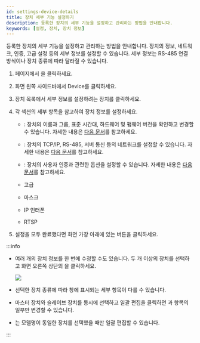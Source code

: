 ```yaml
---
id: settings-device-details
title: 장치 세부 기능 설정하기
description: 등록한 장치의 세부 기능을 설정하고 관리하는 방법을 안내합니다.
keywords: [설정, 장치, 장치 정보]
---
```


등록한 장치의 세부 기능을 설정하고 관리하는 방법을 안내합니다. 장치의 정보, 네트워크, 인증, 고급 설정 등의 세부 정보를 설정할 수 있습니다. 세부 정보는 RS-485 연결 방식이나 장치 종류에 따라 달라질 수 있습니다.

1. <Cmd sid='shell.header.launcher' /> 페이지에서 <Cmd sid='shell.header.setting' />을 클릭하세요.

1. 화면 왼쪽 사이드바에서 <Cmd>Device</Cmd>를 클릭하세요.

1. 장치 목록에서 세부 정보를 설정하려는 장치를 클릭하세요.

1. 각 섹션의 세부 항목을 참고하여 장치 정보를 설정하세요.

    * <Cmd sid='device.info.information' product='2' />: 장치의 이름과 그룹, 표준 시간대, 하드웨어 및 펌웨어 버전을 확인하고 변경할 수 있습니다. 자세한 내용은 [다음 문서](settings-device-details-info)를 참고하세요.

    * <Cmd sid='device.info.network' product='2' />: 장치의 TCP/IP, RS-485, 서버 통신 등의 네트워크를 설정할 수 있습니다. 자세한 내용은 [다음 문서](settings-device-details-network)를 참고하세요.

    * <Cmd sid='device.info.authentication' product='2' />: 장치의 사용자 인증과 관련한 옵션을 설정할 수 있습니다. 자세한 내용은 [다음 문서](settings-device-details-auth)를 참고하세요.

    * 고급

    * 마스크

    * IP 인터폰

    * RTSP

1. 설정을 모두 완료했다면 화면 가장 아래에 있는 <Cmd sid='button.apply' product='2' /> 버튼을 클릭하세요.

:::info

* 여러 개의 장치 정보를 한 번에 수정할 수도 있습니다. 두 개 이상의 장치를 선택하고 화면 오른쪽 상단의 <Cmd sid='button.batchEdit' product='2' />을 클릭하세요.

    <Image src='/img/biostarx-setting-device-batch-edit.png' />

* 선택한 장치 종류에 따라 <Cmd sid='device.batchEdit' product='2' /> 창에 표시되는 세부 항목이 다를 수 있습니다.

* 마스터 장치와 슬레이브 장치를 동시에 선택하고 일괄 편집을 클릭하면 <Cmd sid='device.info.authentication' product='2' />과 <Cmd sid='device.info.displaySound' product='2' /> 항목의 일부만 변경할 수 있습니다.

* <Cmd sid='device.info.authenticationMode' product='2' />는 모델명이 동일한 장치를 선택했을 때만 일괄 편집할 수 있습니다.

:::